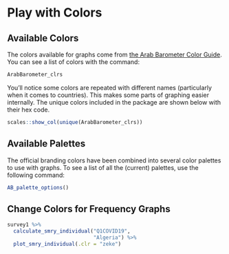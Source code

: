 # Play with Colors


## Available Colors

The colors available for graphs come from [the Arab Barometer Color Guide](https://drive.google.com/drive/u/0/folders/0ANF6dTDxdEyiUk9PVA). You can see a list of colors with the command:

```r

ArabBarometer_clrs

```

You'll notice some colors are repeated with different names (particularly when it comes to countries). This makes some parts of graphing easier internally. The unique colors included in the package are shown below with their hex code.

```r

scales::show_col(unique(ArabBarometer_clrs))

```

## Available Palettes

The official branding colors have been combined into several color palettes to use with graphs. To see a list of all the (current) palettes, use the following command:

```r

AB_palette_options()

```



## Change Colors for Frequency Graphs

```r

survey1 %>%
  calculate_smry_individual("Q1COVID19",
                            "Algeria") %>%
  plot_smry_individual(.clr = "zeke")


```
